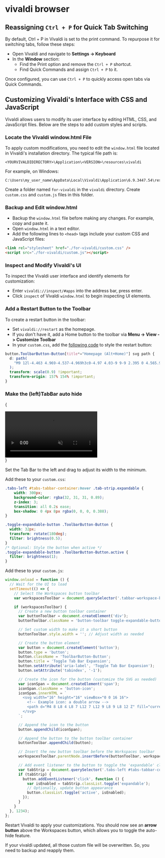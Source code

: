# vivaldi browser

## Reassigning `Ctrl + P` for Quick Tab Switching

By default, Ctrl + P in Vivaldi is set to the print command. To repurpose it for switching tabs, follow these steps:

- Open Vivaldi and navigate to **Settings -> Keyboard**
- In the **Window** section:
    - Find the Print option and remove the `Ctrl + P` shortcut.
    - Find Quick Commands and assign `Ctrl + P` to it.

Once configured, you can use `Ctrl + P` to quickly access open tabs via Quick Commands.

## Customizing Vivaldi's Interface with CSS and JavaScript

Vivaldi allows users to modify its user interface by editing HTML, CSS, and JavaScript files. Below are the steps to add custom styles and scripts.

### Locate the Vivaldi window.html File

To apply custom modifications, you need to edit the `window.html` file located in Vivaldi's installation directory. The typical file path is:

```
<YOURVIVALDIDIRECTORY>\Application\<VERSION>\resources\vivaldi
```

For example, on Windows:

```
C:\Users\my_user_name\AppData\Local\Vivaldi\Application\6.9.3447.54\resources\vivaldi\
```

Create a folder named `for-vivaldi` in the `vivaldi` directory. Create `custom.css` and `custom.js` files in this folder.

### Backup and Edit window.html

- Backup the `window.html` file before making any changes. For example, copy and paste it.
- Open `window.html` in a text editor.
- Add the following lines to `<head>` tags include your custom CSS and JavaScript files:

```html
<link rel="stylesheet" href="./for-vivaldi/custom.css" />
<script src="./for-vivaldi/custom.js"></script>
```

### Inspect and Modify Vivaldi's UI

To inspect the Vivaldi user interface and identify elements for customization:

- Enter `vivaldi://inspect/#apps` into the address bar, press enter.
- Click `inspect` of Vivaldi `window.html` to begin inspecting UI elements.

### Add a Restart Button to the Toolbar

To create a restart button in the toolbar:

- Set `vivaldi://restart` as the homepage.
- If you don't have it, add a Home button to the toolbar via **Menu -> View -> Customize Toolbar**
- In your `custom.css`, add the [following code](https://forum.vivaldi.net/post/505882) to style the restart button:

```css filename="custom.css" copy 
button.ToolbarButton-Button[title*="Homepage (Alt+Home)"] svg path {
  d: path(
    "M9 12l-4.463 4.969-4.537-4.969h3c0-4.97 4.03-9 9-9 2.395 0 4.565.942 6.179 2.468l-2.004 2.231c-1.081-1.05-2.553-1.699-4.175-1.699-3.309 0-6 2.691-6 6h3zm10.463-4.969l-4.463 4.969h3c0 3.309-2.691 6-6 6-1.623 0-3.094-.65-4.175-1.699l-2.004 2.231c1.613 1.526 3.784 2.468 6.179 2.468 4.97 0 9-4.03 9-9h3l-4.537-4.969z"
  );
  transform: scale(0.9) !important;
  transform-origin: 157% 154% !important;
}
```

### Make the (left)TabBar auto hide

{
<div className="flex justify-center pt-4 pb-2">
  <video className="w-72" controls muted>
    <source src="https://pub-d73fbea1d5a74032a6bef88df97b73f2.r2.dev/Recording%202024-10-24%20210145.mp4" type="video/mp4" />
    Your browser does not support the video tag.
  </video>
</div>
}

Set the Tab Bar to the left and drag to adjust its width to the minimum.

Add these to your `custom.css`:

```css filename="custom.css" copy
.tabs-left #tabs-tabbar-container:hover .tab-strip.expandable {
    width: 300px;
    background-color: rgba(32, 31, 31, 0.89);
    z-index: 3;
    transition: all 0.2s ease;
    box-shadow: 0 4px 8px rgba(0, 0, 0, 0.388);
}

.toggle-expandable-button .ToolbarButton-Button {
  width: 32px;
  transform: rotate(180deg);
  filter: brightness(0.5);
}
/* Optional: Style the button when active */
.toggle-expandable-button .ToolbarButton-Button.active {
  filter: brightness(1);
}
```

Add these to your `custom.js`:

```javascript filename="custom.js" copy
window.onload = function () {
  // Wait for the UI to load
  setTimeout(() => {
    // Select the Workspaces button toolbar
    var workspacesToolbar = document.querySelector('.tabbar-workspace-button');

    if (workspacesToolbar) {
      // Create a new button toolbar container
      var buttonToolbar = document.createElement('div');
      buttonToolbar.className = 'button-toolbar toggle-expandable-button';

      // Set custom width to make it a short button
      buttonToolbar.style.width = ''; // Adjust width as needed

      // Create the button element
      var button = document.createElement('button');
      button.type = 'button';
      button.className = 'ToolbarButton-Button';
      button.title = 'Toggle Tab Bar Expansion';
      button.setAttribute('aria-label', 'Toggle Tab Bar Expansion');
      button.setAttribute('tabindex', '-1');

      // Create the icon for the button (customize the SVG as needed)
      var iconSpan = document.createElement('span');
      iconSpan.className = 'button-icon';
      iconSpan.innerHTML = `
        <svg width="16" height="16" viewBox="0 0 16 16">
          <!-- Example icon: a double arrow -->
          <path d="M4 8 L8 4 L8 7 L12 7 L12 9 L8 9 L8 12 Z" fill="currentColor"></path>
        </svg>
      `;

      // Append the icon to the button
      button.appendChild(iconSpan);

      // Append the button to the button toolbar container
      buttonToolbar.appendChild(button);

      // Insert the new button toolbar before the Workspaces toolbar
      workspacesToolbar.parentNode.insertBefore(buttonToolbar, workspacesToolbar);

      // Add event listener to the button to toggle the 'expandable' class
      var tabStrip = document.querySelector('.tabs-left #tabs-tabbar-container .tab-strip');
      if (tabStrip) {
        button.addEventListener('click', function () {
          var isEnabled = tabStrip.classList.toggle('expandable');
          // Optionally, update button appearance
          button.classList.toggle('active', isEnabled);
        });
      }
    }
  }, 1234);
};
```

Restart Vivaldi to apply your customizations. You should now see an **arrow button** above the Workspaces button, which allows you to toggle the auto-hide feature.

If your vivaldi updated, all those custom file will be overwritten. So, you need to backup and reapply them.
